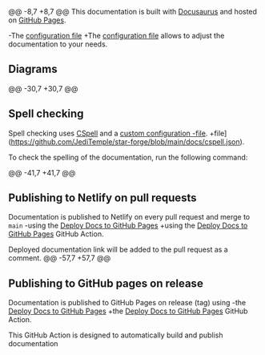@@ -8,7 +8,7 @@
 This documentation is built with [Docusaurus](https://docusaurus.io/) and hosted on [GitHub Pages](https://pages.github.com/).
 
 
-The [configuration file](https://github.com/YodasHut/force-crystal/blob/main/docs/docusaurus.config.js)
+The [configuration file](https://github.com/JediTemple/star-forge/blob/main/docs/docusaurus.config.js)
 allows to adjust the documentation to your needs.
 
 ## Diagrams
@@ -30,7 +30,7 @@
 ## Spell checking
 
 Spell checking uses [CSpell](https://cspell.org/) and a [custom configuration
-file](https://github.com/YodasHut/force-crystal/blob/main/docs/cspell.json).
+file](https://github.com/JediTemple/star-forge/blob/main/docs/cspell.json).
 
 To check the spelling of the documentation, run the following command:
 
@@ -41,7 +41,7 @@
 ## Publishing to Netlify on pull requests
 
 Documentation is published to Netlify on every pull request and merge to `main`
-using the [Deploy Docs to GitHub Pages](https://github.com/YodasHut/force-crystal/blob/main/.github/workflows/docs.yml)
+using the [Deploy Docs to GitHub Pages](https://github.com/JediTemple/star-forge/blob/main/.github/workflows/docs.yml)
 GitHub Action.
 
 Deployed documentation link will be added to the pull request as a comment.
@@ -57,7 +57,7 @@
 ## Publishing to GitHub pages on release
 
 Documentation is published to GitHub Pages on release (tag) using
-the [Deploy Docs to GitHub Pages](https://github.com/YodasHut/force-crystal/blob/main/.github/workflows/docs.yml)
+the [Deploy Docs to GitHub Pages](https://github.com/JediTemple/star-forge/blob/main/.github/workflows/docs.yml)
 GitHub Action.
 
 This GitHub Action is designed to automatically build and publish documentation
